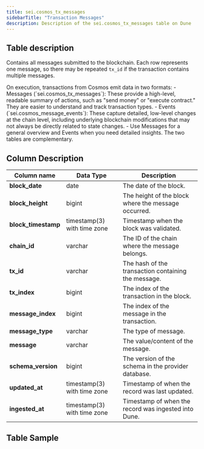 ```yaml
---
title: sei.cosmos_tx_messages
sidebarTitle: "Transaction Messages"
description: Description of the sei.cosmos_tx_messages table on Dune
---
```


## Table description

Contains all messages submitted to the blockchain. Each row represents one message, so there may be repeated `tx_id` if the transaction contains multiple messages.

<Tip>
On execution, transactions from Cosmos emit data in two formats:
- Messages (`sei.cosmos_tx_messages`): These provide a high-level, readable summary of actions, such as "send money" or "execute contract." They are easier to understand and track transaction types.
- Events (`sei.cosmos_message_events`): These capture detailed, low-level changes at the chain level, including underlying blockchain modifications that may not always be directly related to state changes.
- Use Messages for a general overview and Events when you need detailed insights. The two tables are complementary.
</Tip>

## Column Description

| Column name       | Data Type | Description                                                   |
| ---------------- | --------- | ------------------------------------------------------------- |
| **block_date**       | date      | The date of the block.                                         |
| **block_height**     | bigint    | The height of the block where the message occurred.            |
| **block_timestamp**  | timestamp(3) with time zone | Timestamp when the block was validated.                        |
| **chain_id**         | varchar   | The ID of the chain where the message belongs.                 |
| **tx_id**            | varchar   | The hash of the transaction containing the message.            |
| **tx_index**         | bigint    | The index of the transaction in the block.                     |
| **message_index**    | bigint    | The index of the message in the transaction.                   |
| **message_type**     | varchar   | The type of message.                                           |
| **message**          | varchar   | The value/content of the message.                              |
| **schema_version**   | bigint    | The version of the schema in the provider database.            |
| **updated_at**       | timestamp(3) with time zone | Timestamp of when the record was last updated.                 |
| **ingested_at**      | timestamp(3) with time zone | Timestamp of when the record was ingested into Dune.           |


## Table Sample


<TableSample tableSchema="sei" tableName="cosmos_tx_messages" />